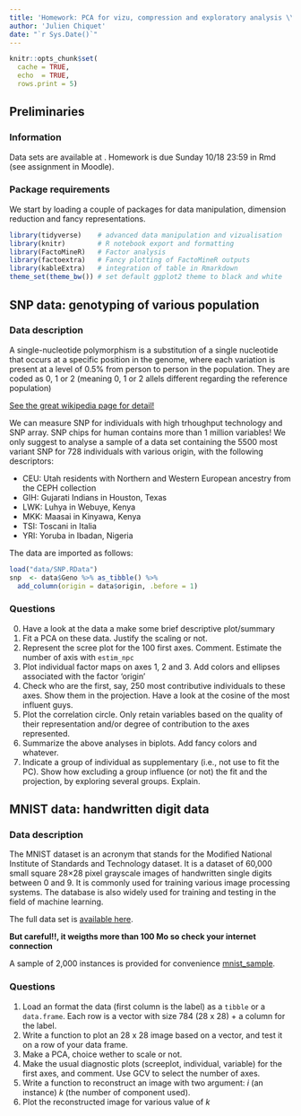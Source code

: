 ```yaml
---
title: 'Homework: PCA for vizu, compression and exploratory analysis \\ SNP and MNIST data sets'
author: 'Julien Chiquet'
date: "`r Sys.Date()`"
---
```


```r
knitr::opts_chunk$set(
  cache = TRUE,
  echo  = TRUE,
  rows.print = 5)
```

## Preliminaries

### Information

Data sets are available at [](https://github.com/jchiquet/MAP573/tree/master/data). Homework is due Sunday 10/18 23:59 in Rmd (see assignment in Moodle).

### Package requirements

We start by loading a couple of packages for data manipulation, dimension reduction and fancy representations.

```r
library(tidyverse)    # advanced data manipulation and vizualisation
library(knitr)        # R notebook export and formatting 
library(FactoMineR)   # Factor analysis
library(factoextra)   # Fancy plotting of FactoMineR outputs
library(kableExtra)   # integration of table in Rmarkdown
theme_set(theme_bw()) # set default ggplot2 theme to black and white
```

## SNP data: genotyping of various population {.tabset}

### Data description

A single-nucleotide polymorphism is a substitution of a single nucleotide that occurs at a specific position in the genome, where each variation is present at a level of 0.5% from person to person in the population. They are coded as 0, 1 or 2 (meaning 0, 1 or 2 allels different regarding the reference population)

[See the great wikipedia page for detail!](https://en.wikipedia.org/wiki/Single-nucleotide_polymorphism)

We can measure SNP for individuals with high trhoughput technology and SNP array. SNP chips for human contains more than 1 million variables! We only suggest to analyse a sample of a data set containing the 5500 most variant SNP for 728 individuals with various origin, with the following descriptors:

- CEU: Utah residents with Northern and Western European ancestry from the CEPH collection
- GIH: Gujarati Indians in Houston, Texas
- LWK: Luhya in Webuye, Kenya
- MKK: Maasai in Kinyawa, Kenya
- TSI: Toscani in Italia
- YRI: Yoruba in Ibadan, Nigeria

The data are imported as follows: 

```r
load("data/SNP.RData")
snp  <- data$Geno %>% as_tibble() %>%
  add_column(origin = data$origin, .before = 1) 
```

### Questions

0. Have a look at the data a make some brief descriptive plot/summary
1. Fit a PCA on these data. Justify the scaling or not.
2. Represent the scree plot for the 100 first axes. Comment. Estimate the number of axis with `estim_npc`
3. Plot individual factor maps on axes 1, 2 and 3. Add colors and ellipses associated with the factor 'origin'
4. Check who are the first, say, 250 most contributive individuals to these axes. Show them in the projection. Have a look at the cosine of the most influent guys.
5. Plot the correlation circle. Only retain variables based on the quality of their representation and/or degree of contribution to the axes represented.
6. Summarize the above analyses in biplots. Add fancy colors and whatever.
7. Indicate a group of individual as supplementary (i.e., not use to fit the PC). Show how excluding a group influence (or not) the fit and the projection, by exploring several groups. Explain.

## MNIST data: handwritten digit data {.tabset}

### Data description

The MNIST dataset is an acronym that stands for the Modified National Institute of Standards and Technology dataset. It is a dataset of 60,000 small square 28×28 pixel grayscale images of handwritten single digits between 0 and 9. It is commonly used for training various image processing systems. The database is also widely used for training and testing in the field of machine learning.

The full data set is [available here](mnist_raw <- read_csv("https://pjreddie.com/media/files/mnist_train.csv", col_names = FALSE)).

**But careful!!, it weigths more than 100 Mo so check your internet connection**

A sample of 2,000 instances is provided for convenience [mnist_sample]('https://jchiquet.github.io/MAP573/data/mnist_sample.csv').

### Questions

1. Load an format the data (first column is the label) as a `tibble` or a `data.frame`. Each row is a vector with size 784 (28 x 28) + a column for the label.
2. Write a function to plot an 28 x 28 image based on a vector, and test it on a row of your data frame.
3. Make a PCA, choice wether to scale or not.
4. Make the usual diagnostic plots (screeplot, individual, variable) for the first axes, and comment. Use GCV to select the number of axes.
5. Write a function to reconstruct an image with two argument: $i$ (an instance) $k$ (the number of component used).
6. Plot the reconstructed image for various value of $k$
<!-- 7  Bonus: try kernel PCA with package `kernlab` or t-SNE with package `tsne`. -->

<!-- ## Decathlon: analysing performance between athletes {.tabset} -->

<!-- _Courtesy of [Julie Josse](http://juliejosse.com/), thanks!_ -->

<!-- ### Data description -->

<!-- This dataset contains the results of decathlon events during two athletic meetings which took place one month apart in 2004: the Olympic Games in Athens (23 and 24 August), and the Decastar 2004 (25 and 26 September). For both competitions, the following information is available for each athlete: performance for each of the 10 events, total number of points (for each event, an athlete earns points based on performance; here the sum of points scored) and final ranking. The events took place in the following order: 100 meters, long jump, shot put, high jump, 400 meters (first day) and 110 meter hurdles, discus, pole vault, javelin, 1500 meters (second day). Nine athletes participated to both competitions. We would like to obtain a typology of the performance profiles. -->

<!-- The data are distributed with {FactoMineR} -->

<!-- ```{r data set} -->
<!-- library(FactoMineR) -->
<!-- data("decathlon") -->
<!-- ``` -->

<!-- ### Questions -->

<!-- 1. Inspect the data set with the following commands: -->
<!-- 2. Explain the interest of centering and scaling the data. Could you spotlight outstanding athletes ? Which inequality are you using? -->
<!-- 3. Explain your choices for the active and illustrative variables/individuals and perform the PCA on this data set. -->
<!-- 4. Comment -->
<!-- - the correlation between the 100 m and long.jump -->
<!-- - the correlation between long.jump and Pole.vault -->
<!-- - can you describe the athlete Casarsa?  -->
<!-- - the proximity between Sebrle and Clay  -->
<!-- - the proximity between Schoenbeck and Barras -->
<!-- 5. In which trials those who win the decathlon perform the best? Could we say that the decathlon trials are well selected?  -->
<!-- 6. Compare and comment the performances during both events: Decastar and Olympic. Could we conclude on the differences?  Plot Confidence ellipses -->
<!-- 7. Select the number of dimensions with the function `estim_npc`.  -->

<!-- ### Solution (compulsive click forbidden!) -->

<!-- 1. Inspect the data set with the following commands: -->
<!-- 2. Explain the interest of centering and scaling the data. Could you spotlight outstanding athletes? -->

<!-- When the data are standardized, it is possible to compare two variables with different units and to say sentences such as "Paul is more remarkable by his height than John is by is weight". When looking at the standardized data, we can look for the values greater or smaller than 2 for instance. We are refering to Bienaymé-Tchebychev which states that 25% of the observations will be at 2 standard deviation from their means. If we consider Gaussian data, we can refine this inequality and consider know that 4.5 % of the observations are greater than 2 in absolute value. Sebrle value for Javeline is 2.528251350 meaning that he is far above average.  -->

<!-- The aim of conducting PCA on this dataset is to determine profiles for similar performances: are there any athletes who are better at endurance events or those requiring short bursts of energy, etc? And are some of the events similar? If an athlete performs well in one event, will he necessarily perform well in another? -->


<!-- 3. Explain your choices for the active and illustrative variables/individuals and perform the PCA on this data set. -->

<!-- ```{r PCA decathlon} -->
<!-- decathlon_PCA <- PCA(decathlon, quanti.sup = c(11,12) , quali.sup = 13) -->
<!-- fviz_eig(decathlon_PCA) -->
<!-- fviz_pca_ind(decathlon_PCA, axes = c(3, 4)) -->
<!-- fviz_pca_var(decathlon_PCA, axes = c(3, 4)) -->
<!-- ``` -->

<!-- To obtain a typology of the athletes based on their performances for the 10 -->
<!-- decathlon events, such as "two athletes are close as they have similar -->
<!-- performance profiles", the distances between two athletes are defined on the -->
<!-- basis of their performances in the 10 events. Thus, only the performance -->
<!-- variables are considered active; the other variables (number of points, rank, -->
<!-- and competition) are supplementary. Here, the athletes are all considered as active -->
<!-- individuals. -->

<!-- 4. Comment:  -->
<!--   - the correlation between the 100 m and long.jump -->

<!-- The 100m and long.jump are negatively correlated: therefore, an athlete who runs 100 meters quickly will generally jump a long way. The variables 100m, 400m, and 110m hurdles are positively correlated, that is, some athletes perform well in all four events while others do not. -->

<!--   - the correlation between long.jump and Pole.vault -->

<!-- Since long.jump is well represented in the first plan and Pole.vault is not, we can deduce that long.jump and Pole.vault are approximately orthogonal, meaning that the corresponding variables are roughly uncorrelated. Overall, the variables relating to speed are negatively correlated with the first principal component while the variables shot put and long jump are positively correlated with this component. The coordinates of these active variables can be found in the object  which also gives the representation quality of the variables (cosine squared) and their contributions to the construction of the components. -->

<!-- Bourguignon and Karpov have very different performance profiles since they are opposed according to the main axis of variability.  -->

<!--   - can you describe the athlete Casarsa?  -->

<!-- Casarsa is located on the top left corner. The first dimension is highly correlated with the number of points: this indicates that he does not have a large number of points. The second dimension is correlated with the Shot.put, High.jump and Discus. This indicates that Casarsa had good results in these three sports. Remember that the second dimension is calculated orthogonally to the first. So Casarsa has good results in these three sports compared to other "bad" athletes.   -->

<!--   - the proximity between Sebrle and Clay  -->

<!-- Sebrle and Clay are close to one another and both far from the center of gravity of the cloud of points. The quality of their projection is therefore good, and we can be certain that they are indeed close in the original space. This means that they have similar profiles in their results across all sports events. -->


<!--   - the proximity between Schoenbeck and Barras -->

<!-- Schoenbeck and Barras are close to one another but they are also close to the center of gravity of the cloud of points. When looking at their cos2 they are not well projected, We cannot interpret their distance based on this plot only. -->

<!-- 5. In which trials those who win the decathlon perform the best? Could we say that the decathlon trials are well selected?  -->

<!-- The supplementary variable "number of points" is almost collinear to the first principal component. Therefore, the athletes with a high number of points are -->
<!-- particularly good in the trials correlated with the first principal component. Those who win the decathlon perform the best in 100m, 110m hurdles and long jump. This means that the ranking of the decathlon is governed by those three sports. -->

<!-- 6. Compare and comment the performances during both events: Decastar and Olympic, by ploting confidence ellipses. -->

<!-- ```{r ellipse} -->
<!-- plotellipses(decathlon_PCA) -->
<!-- ``` -->

<!-- 7. Select the number of dimensions with the function `estim_npc`.  -->

<!-- ```{r} -->
<!-- plot(estim_ncp(decathlon[, 1:10])$criterion, type = "l", xlab = "number of axis", ylab = "GCV") -->
<!-- ``` -->

